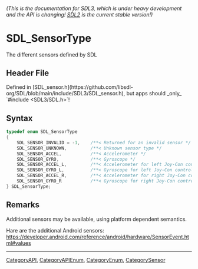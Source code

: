 ====== (This is the documentation for SDL3, which is under heavy development and the API is changing! [https://wiki.libsdl.org/SDL2/ SDL2] is the current stable version!) ======
= SDL_SensorType =

The different sensors defined by SDL

== Header File ==

Defined in [SDL_sensor.h](https://github.com/libsdl-org/SDL/blob/main/include/SDL3/SDL_sensor.h), but apps should _only_ `#include <SDL3/SDL.h>`!

== Syntax ==

<syntaxhighlight lang='c'>
typedef enum SDL_SensorType
{
    SDL_SENSOR_INVALID = -1,    /**< Returned for an invalid sensor */
    SDL_SENSOR_UNKNOWN,         /**< Unknown sensor type */
    SDL_SENSOR_ACCEL,           /**< Accelerometer */
    SDL_SENSOR_GYRO,            /**< Gyroscope */
    SDL_SENSOR_ACCEL_L,         /**< Accelerometer for left Joy-Con controller and Wii nunchuk */
    SDL_SENSOR_GYRO_L,          /**< Gyroscope for left Joy-Con controller */
    SDL_SENSOR_ACCEL_R,         /**< Accelerometer for right Joy-Con controller */
    SDL_SENSOR_GYRO_R           /**< Gyroscope for right Joy-Con controller */
} SDL_SensorType;</syntaxhighlight>

== Remarks ==

Additional sensors may be available, using platform dependent semantics.

Hare are the additional Android sensors:
https://developer.android.com/reference/android/hardware/SensorEvent.html#values

----
[[CategoryAPI]], [[CategoryAPIEnum]], [[CategoryEnum]], [[CategorySensor]]


